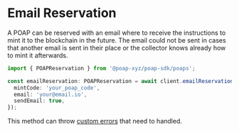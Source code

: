 # Email Reservation

A POAP can be reserved with an email where to receive the instructions to mint
it to the blockchain in the future. The email could not be sent in cases
that another email is sent in their place or the collector knows already how to
mint it afterwards.

```typescript
import { POAPReservation } from '@poap-xyz/poap-sdk/poaps';

const emailReservation: POAPReservation = await client.emailReservation({
  mintCode: 'your_poap_code',
  email: 'your@email.io',
  sendEmail: true,
});
```

This method can throw [custom errors](Errors) that need to handled.
